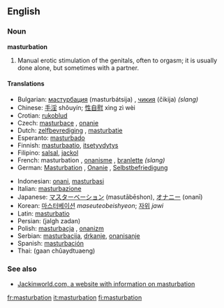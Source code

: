 ==English==
{{etystub}}
{{rfp}}

===Noun===
'''masturbation'''
{{wikipedia}}
{{WikiSaurus-link|masturbate}}

#Manual erotic stimulation of the genitals, often to orgasm; it is usually done alone, but sometimes with a partner.


====Translations====
{{top}}
*Bulgarian: [[мастурбация]] (masturbátsija) {{f}}, [[чикия]] (čikija) {{f}} ''(slang)''
*Chinese: [[手淫]] shǒuyín; [[性自慰]] xìng zì wèi
*Crotian: [[rukoblud]] {{f}}
*Czech: [[masturbace]] {{f}}, [[onanie]] {{f}} 
*Dutch: [[zelfbevrediging]] {{f}}, [[masturbatie]] {{f}}
*Esperanto: [[masturbado]]
*Finnish: [[masturbaatio]], [[itsetyydytys]]
*Filipino: [[salsal]], [[jackol]]
*French: masturbation {{f}}, [[onanisme]] {{m}}, [[branlette]] {{f}} ''(slang)''
*German: [[Masturbation]] {{f}}, [[Onanie]] {{f}}, [[Selbstbefriedigung]] {{f}}
{{mid}}
*Indonesian: [[onani]], [[masturbasi]]
*Italian: [[masturbazione]] {{f}}
*Japanese: [[マスターベーション]] (masutābēshon), [[オナニー]] (onanī)
*Korean: [[마스터베이션]] ''maseuteobeishyeon''; [[자위]] ''jawi''
*Latin: [[masturbatio]] {{f}}
*Persian: {{FAchar|[[جلق زدن]]}} (jalgh zadan)
*Polish: [[masturbacja]] {{f}}, [[onanizm]] {{m}}
*Serbian: [[masturbacija]], [[drkanje]], [[onanisanje]] {{f}}
*Spanish: [[masturbación]] {{f}}
*Thai: {{THchar|[[การช่วยตัวเอง]]}} (gaan chûaydtuaeng)
{{bottom}}

===See also===

* [http://www.jackinworld.com/ Jackinworld.com, a website with information on masturbation]

[[fr:masturbation]]
[[it:masturbation]]
[[fi:masturbation]]